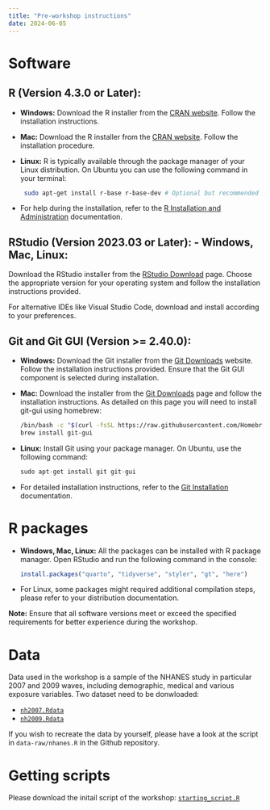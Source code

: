 ```yaml
---
title: "Pre-workshop instructions"
date: 2024-06-05
---
```


# Software

## R (Version 4.3.0 or Later):

-   **Windows:** Download the R installer from the [CRAN
    website](https://cran.r-project.org/bin/windows/base/). Follow the
    installation instructions.

-   **Mac:** Download the R installer from the [CRAN
    website](https://cran.r-project.org/bin/macosx/). Follow the
    installation procedure.

-   **Linux:** R is typically available through the package manager of
    your Linux distribution. On Ubuntu you can use the following command
    in your terminal:

    ``` bash
     sudo apt-get install r-base r-base-dev # Optional but recommended
    ```

-   For help during the installation, refer to the [R Installation and
    Administration](https://cran.r-project.org/doc/manuals/r-release/R-admin.html)
    documentation.

##  **RStudio (Version 2023.03 or Later):** - **Windows, Mac, Linux:**

Download the RStudio installer from the [RStudio
Download](https://www.rstudio.com/products/rstudio/download/) page.
Choose the appropriate version for your operating system and follow the
installation instructions provided.

For alternative IDEs like Visual Studio Code, download and install
according to your preferences.

## Git and Git GUI (Version \>= 2.40.0):

-   **Windows:** Download the Git installer from the [Git
    Downloads](https://gitforwindows.org/) website. Follow the
    installation instructions provided. Ensure that the Git GUI
    component is selected during installation.

-   **Mac:** Download the installer from the [Git
    Downloads](https://git-scm.com/downloads) page and follow the
    installation instructions. As detailed on this page you will need to
    install git-gui using homebrew: 
    
    ``` bash
    /bin/bash -c "$(curl -fsSL https://raw.githubusercontent.com/Homebrew/install/HEAD/install.sh)"
    brew install git-gui
    ```

-   **Linux:** Install Git using your package manager. On Ubuntu, use
    the following command:

    ``` R
    sudo apt-get install git git-gui
    ```

-   For detailed installation instructions, refer to the [Git
    Installation](https://git-scm.com/book/en/v2/Getting-Started-Installing-Git)
    documentation.

# R packages

-   **Windows, Mac, Linux:** All the packages can be installed with R
    package manager. Open RStudio and run the following command in the
    console:

    ``` R
    install.packages("quarto", "tidyverse", "styler", "gt", "here")
    ```

-   For Linux, some packages might required additional compilation
    steps, please refer to your distribution documentation.


::: {.callout-tip}
**Note:** Ensure that all software versions meet or exceed the specified
requirements for better experience during the workshop.
:::

# Data

Data used in the workshop is a sample of the NHANES study in particular 2007 and 2009 waves, including demographic, medical and various exposure variables. Two dataset need to be donwloaded: 

- [`nh2007.Rdata`](../data/nh2007.Rdata) 
- [`nh2009.Rdata`](../data/nh2009.Rdata)

If you wish to recreate the data by yourself, please have a look at the script in `data-raw/nhanes.R` in the Github repository.

# Getting scripts

Please download the initail script of the workshop: [`starting_script.R`](../R/starting_script.R)
